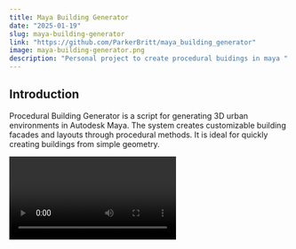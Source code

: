 ```yaml
---
title: Maya Building Generator
date: "2025-01-19"
slug: maya-building-generator
link: "https://github.com/ParkerBritt/maya_building_generator"
image: maya-building-generator.png
description: "Personal project to create procedural buidings in maya "
---
```



## Introduction
Procedural Building Generator is a script for generating 3D urban environments in Autodesk Maya. The system creates customizable building facades and layouts through procedural methods. It is ideal for quickly creating buildings from simple geometry.

<video controls>
    <source src={demoVideo} />
</video>



